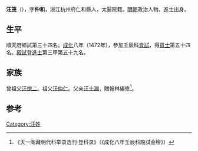 {{Otheruses|other=名为汪仲和的其他人物|汪仲和}}

'''汪箎'''（{{bd|1438年||？}}），字'''仲和'''，浙江杭州府仁和縣人，太醫院籍。[[明朝|明朝]]政治人物。進士出身。

== 生平 ==
順天府鄉試第三十四名。[[成化|成化]]八年（1472年），參加壬辰科[[會試|會試]]，得[[貢士|貢士]]第五十四名。[[殿試|殿試]]登[[進士|進士]]第三甲第五十九名。

== 家族 ==
曾祖父[[汪僧二|汪僧二]]。祖父[[汪仲仁|汪仲仁]]。父亲[[汪士淵|汪士淵]]，贈翰林編修<ref>《天一阁藏明代科举录选刊·登科录》（《成化八年壬辰科殿試金榜》）</ref>。

==参考==
{{reflist}}

{{成化八年壬辰科殿試金榜}}

{{Authority control}}

{{DEFAULTSORT:}}
[[Category:汪姓|Category:汪姓]]


{{明朝人物小作品}}